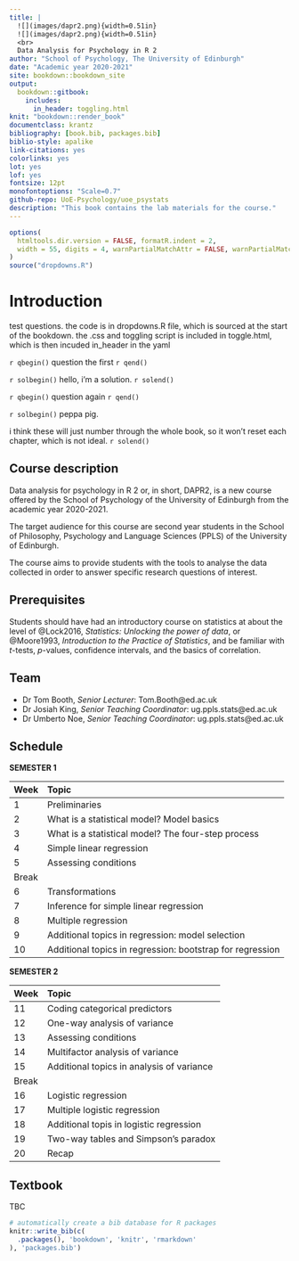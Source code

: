 ```yaml
--- 
title: |
  ![](images/dapr2.png){width=0.51in} 
  ![](images/dapr2.png){width=0.51in} 
  <br>
  Data Analysis for Psychology in R 2
author: "School of Psychology, The University of Edinburgh"
date: "Academic year 2020-2021"
site: bookdown::bookdown_site
output: 
  bookdown::gitbook:
    includes:
      in_header: toggling.html
knit: "bookdown::render_book"
documentclass: krantz
bibliography: [book.bib, packages.bib]
biblio-style: apalike
link-citations: yes
colorlinks: yes
lot: yes
lof: yes
fontsize: 12pt
monofontoptions: "Scale=0.7"
github-repo: UoE-Psychology/uoe_psystats
description: "This book contains the lab materials for the course."
---
```


```r
options(
  htmltools.dir.version = FALSE, formatR.indent = 2,
  width = 55, digits = 4, warnPartialMatchAttr = FALSE, warnPartialMatchDollar = FALSE
)
source("dropdowns.R")
```


# Introduction {-#chap-intro}

test questions.
the code is in dropdowns.R file, which is sourced at the start of the bookdown.
the .css and toggling script is included in toggle.html, which is then incuded in_header in the yaml


`r qbegin()`
question the first
`r qend()`

`r solbegin()`
hello, i'm a solution.
`r solend()`

`r qbegin()`
question again
`r qend()`

`r solbegin()`
peppa pig. 

i think these will just number through the whole book, so it won't reset each chapter, which is not ideal. 
`r solend()`




## Course description {-}

Data analysis for psychology in R 2 or, in short, DAPR2, is a new course offered by the School of Psychology of the University of Edinburgh from the academic year 2020-2021.

The target audience for this course are second year students in the School of Philosophy, Psychology and Language Sciences (PPLS) of the University of Edinburgh.

The course aims to provide students with the tools to analyse the data collected in order to answer specific research questions of interest.



## Prerequisites {-}

Students should have had an introductory course on statistics at about the level of @Lock2016, _Statistics: Unlocking the power of data_, or @Moore1993, _Introduction to the Practice of Statistics_, and be familiar with _t_-tests, _p_-values, confidence intervals, and the basics of correlation. 



## Team {-}

- Dr Tom Booth, _Senior Lecturer_: Tom.Booth@ed.ac.uk
- Dr Josiah King, _Senior Teaching Coordinator_: ug.ppls.stats@ed.ac.uk
- Dr Umberto Noe, _Senior Teaching Coordinator_: ug.ppls.stats@ed.ac.uk



## Schedule {-}

**SEMESTER 1**

| Week  | Topic |
|:------|:------|
| 1     | Preliminaries |
| 2     | What is a statistical model? Model basics |
| 3     | What is a statistical model? The four-step process |
| 4     | Simple linear regression |
| 5     | Assessing conditions |
| Break | |
| 6     | Transformations |
| 7     | Inference for simple linear regression |
| 8     | Multiple regression |
| 9     | Additional topics in regression: model selection |
| 10    | Additional topics in regression: bootstrap for regression |

**SEMESTER 2**

| Week  | Topic |
|:------|:------|
| 11    | Coding categorical predictors |
| 12    | One-way analysis of variance |
| 13    | Assessing conditions |
| 14    | Multifactor analysis of variance |
| 15    | Additional topics in analysis of variance |
| Break | |
| 16    | Logistic regression |
| 17    | Multiple logistic regression |
| 18    | Additional topis in logistic regression |
| 19    | Two-way tables and Simpson's paradox |
| 20    | Recap |



## Textbook {-}

TBC



```r
# automatically create a bib database for R packages
knitr::write_bib(c(
  .packages(), 'bookdown', 'knitr', 'rmarkdown'
), 'packages.bib')
```

